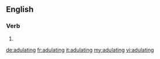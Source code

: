 ==English==

===Verb===
{{head|en}}

# {{present participle of|adulate}}

[[de:adulating]]
[[fr:adulating]]
[[it:adulating]]
[[my:adulating]]
[[vi:adulating]]